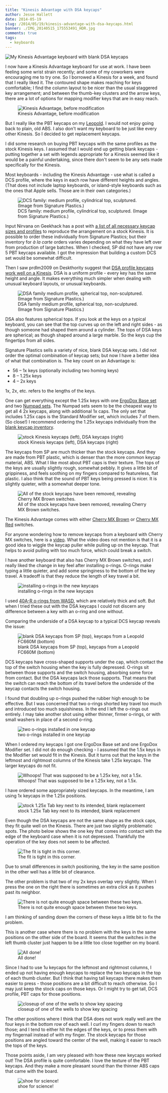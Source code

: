 ```yaml
---
title: "Kinesis Advantage with DSA keycaps"
author: Jesse Hallett
date: 2014-05-19
slug: /2014/05/19/kinesis-advantage-with-dsa-keycaps.html
banner: ./IMG_20140515_175553491_HDR.jpg
comments: true
tags:
  - keyboards
---
```


<img
  alt="My Kinesis Advantage keyboard with blank DSA keycaps"
  src="./kinesis-advantage-with-blank-dsa-keycaps.jpg"
  />

I now have a Kinesis Advantage keyboard for use at work.
I have been feeling some wrist strain recently;
and some of my coworkers were encouraging me to try one.
So I borrowed a Kinesis for a week, and found that I really liked it.
The contoured shape makes reaching for keys comfortable;
I find the column layout to be nicer than the usual staggered key arrangement;
and between the thumb-key clusters and the arrow keys,
there are a lot of options for mapping modifier keys that are in easy reach.

<figure>
  <img src="./IMG_20140515_175553491_HDR.jpg" alt="Kinesis Advantage, before modification"/>
  <figcaption>Kinesis Advantage, before modification</figcaption>
</figure>

But I really like the PBT keycaps on my [Leopold][].
I would not enjoy going back to plain, old ABS.
I also don't want my keyboard to be just like every other Kinesis.
So I decided to get replacement keycaps.

[Leopold]: http://imgur.com/a/XZ2hG

<!-- more -->

I did some research on buying PBT keycaps with the same profiles as the stock Kinesis keys.
I assumed that I would end up getting blank keycaps -
putting together a set with legends appropriate for a Kinesis seemed like it would be a painful undertaking,
since there don't seem to be any sets made specifically for the Kinesis.

Most keyboards - including the Kinesis Advantage - use what is called a DCS profile,
where the keys in each row have different heights and angles.
(That does not include laptop keyboards,
or island-style keyboards such as the ones that Apple sells.
Those are in their own categories.)

<figure>
  <img src="./angle3.jpg" alt="DCS family: medium profile, cylindrical top, sculptured. (Image from Signature Plastics.)"/>
  <figcaption>DCS family: medium profile, cylindrical top, sculptured. (Image from Signature Plastics.)</figcaption>
</figure>

Input Nirvana on Geekhack has a post with [a list of all necessary keycap sizes and profiles][blank-caps]
to reproduce the arrangement on a stock Kinesis.
It is possible to order these individually from Signature Plastics;
but their inventory for _à la carte_ orders varies depending on what they have left over
from production of large batches.
When I checked, SP did not have any row 5 PBT keycaps available.
I got the impression that building a custom DCS set would be somewhat difficult.

[blank-caps]: http://geekhack.org/index.php?topic=29875.0

Then I saw prdlm2009 on Deskthority suggest that [DSA profile keycaps work well on a Kinesis][dsa-on-kinesis].
DSA is a uniform profile -
every key has the same height and angle.
It makes everything much simpler when dealing with unusual keyboard layouts,
or unusual keyboards.

<figure>
  <img src="./angle2.jpg" alt="DSA family medium profile, spherical top, non-sculptured. (Image from Signature Plastics.)"/>
  <figcaption>DSA family medium profile, spherical top, non-sculptured. (Image from Signature Plastics.)</figcaption>
</figure>

DSA also features spherical tops.
If you look at the keys on a typical keyboard, you can see that the top curves up on the left and right sides -
as though someone had shaped them around a cylinder.
The tops of DSA keys are spherical; as though shaped around a large marble.
So the keys cup the fingertips from all sides.

[dsa-on-kinesis]: http://deskthority.net/photos-videos-f8/kinesis-advantage-with-spherical-keycaps-dsa-family-for-sp-t4842.html

Signature Plastics sells a variety of nice, blank DSA keycap sets.
I did not order the optimal combination of keycap sets;
but now I have a better idea of what that combination is.
The key count on an Advantage is:

* 56 – 1x keys (optionally including two homing keys)
* 8 – 1.25x keys
* 4 – 2x keys

1x, 2x, etc. refers to the lengths of the keys.

One can get everything except the 1.25x keys with one [ErgoDox Base set][dsa-blank-set]
and two [Numpad sets][numpad-set].
The Numpad sets seem to be the cheapest way to get all 4 2x keycaps, along with additional 1x caps.
The only set that includes 1.25x caps is the Standard Modifier set,
which includes 7 of them.
(So close!)
I recommend ordering the 1.25x keycaps individually from the [blank keycap inventory][].

[dsa-blank-set]: http://keyshop.pimpmykeyboard.com/products/full-keysets/dsa-blank-numpad-sets-1
[numpad-set]: http://keyshop.pimpmykeyboard.com/products/full-keysets/dsa-blank-numpad-sets
[blank keycap inventory]: http://www.keycapsdirect.com/key-capsinventory.php

<figure><img src="./IMG_20140515_180022543_HDR.jpg" alt="stock Kinesis keycaps (left), DSA keycaps (right)"/><figcaption>stock Kinesis keycaps (left), DSA keycaps (right)</figcaption></figure>

The keycaps from SP are much thicker than the stock keycaps.
And they are made from PBT plastic, which is denser than the more common keycap material, ABS.
What I like most about PBT caps is their texture.
The tops of the keys are usually slightly rough, somewhat pebbly.
It gives a little bit of grippiness,
and feels soothing on my fingers compared to featureless, flat plastic.
I also think that the sound of PBT keys being pressed is nicer.
It is slightly quieter, with a somewhat deeper tone.

<figure><img src="./IMG_20140515_182527431_HDR.jpg" alt="All of the stock keycaps have been removed, revealing Cherry MX Brown switches."/><figcaption>All of the stock keycaps have been removed, revealing Cherry MX Brown switches.</figcaption></figure>

The Kinesis Advantage comes with either [Cherry MX Brown][brown] or [Cherry MX Red][red] switches.

[brown]: http://deskthority.net/wiki/Cherry_MX_Brown
[red]: http://deskthority.net/wiki/Cherry_MX_Red

For anyone wondering how to remove keycaps from a keyboard with Cherry MX switches, here is a [video][removal].
What the video does not mention is that it is a good idea to wiggle the keycap puller while pulling up on the keycap.
That helps to avoid pulling with too much force, which could break a switch.

[removal]: https://www.youtube.com/watch?v=FlUYCAZNNOw

I have another keyboard that also has Cherry MX Brown switches,
and I really liked the change in key feel after installing o-rings.
O-rings make typing a little quieter,
and add some springiness to the bottom of the key travel.
A tradeoff is that they reduce the length of key travel a bit.

<figure><img src="./IMG_20140515_182759811.jpg" alt="installing o-rings in the new keycaps"/><figcaption>installing o-rings in the new keycaps</figcaption></figure>

I used [40A-R o-rings from WASD][o-rings], which are relatively thick and soft.
But when I tried these out with the DSA keycaps I could not discern any difference
between a key with an o-ring and one without.

Comparing the underside of a DSA keycap to a typical DCS keycap reveals the issue:

[o-rings]: http://www.wasdkeyboards.com/index.php/cherry-mx-rubber-o-ring-switch-dampeners-125pcs.html#ad-image-0

<figure><img src="./IMG_20140515_180233205.jpg" alt="blank DSA keycaps from SP (top), keycaps from a Leopold FC660M (bottom)"/><figcaption>blank DSA keycaps from SP (top), keycaps from a Leopold FC660M (bottom)</figcaption></figure>

DCS keycaps have cross-shaped supports under the cap,
which contact the top of the switch housing when the key is fully depressed.
O-rings sit between those supports and the switch housing,
absorbing some force from contact.
But the DSA keycaps lack those supports.
That means that the switch can reach the bottom of its travel
before the underside of the keycap contacts the switch housing.

I found that doubling up o-rings pushed the rubber high enough to be effective.
But I was concerned that two o-rings shorted key travel too much
and introduced too much squishiness.
In the end I left the o-rings out entirely.
I may take another shot using either thinner, firmer o-rings,
or with small washers in place of a second o-ring.

<figure><img src="./IMG_20140515_183902311.jpg" alt="two o-rings installed in one keycap"/><figcaption>two o-rings installed in one keycap</figcaption></figure>

When I ordered my keycaps I got one ErgoDox Base set and one ErgoDox Modifier set.
I did not do enough checking - I assumed that the 1.5x keys in the Modifier set
would fit in the Kinesis.
But it turns out that the keys in the leftmost and rightmost columns of the Kinesis
take 1.25x keycaps.
The larger keycaps do not fit.

<figure><img src="./IMG_20140515_190504044_HDR.jpg" alt="Whoops!  That was supposed to be a 1.25x key, not a 1.5x."/><figcaption>Whoops!  That was supposed to be a 1.25x key, not a 1.5x.</figcaption></figure>

I have ordered some appropriately sized keycaps.
In the meantime, I am using 1x keycaps in the 1.25x positions.

<figure><img src="./IMG_20140515_190751151_HDR.jpg" alt="stock 1.25x Tab key next to its intended, blank replacement"/><figcaption>stock 1.25x Tab key next to its intended, blank replacement</figcaption></figure>

Even though the DSA keycaps are not the same shape as the stock caps,
they fit quite well on the Kinesis.
There are just two slightly problematic spots.
The photo below shows the one key that comes into contact with the edge of the keyboard case when it is not depressed.
Thankfully the operation of the key does not seem to be affected.

<figure><img src="./IMG_20140515_190931944.jpg" alt="The fit is tight in this corner."/><figcaption>The fit is tight in this corner.</figcaption></figure>

Due to small differences in switch positioning,
the key in the same position in the other well has a little bit of clearance.

The other problem is that two of my 2x keys overlap very slightly.
When I press the one on the right there is sometimes an extra *click*
as it pushes past its neighbor.

<figure><img src="./IMG_20140515_194515105.jpg" alt="There is not quite enough space between these two keys."/><figcaption>There is not quite enough space between these two keys.</figcaption></figure>

I am thinking of sanding down the corners of these keys a little bit to fix the problem.

This is another case where there is no problem with the keys in the same positions on the other side of the board.
It seems that the switches in the left thumb cluster just happen to be
a little too close together on my board.

<figure><img src="./IMG_20140515_194232464_HDR.jpg" alt="All done!"/><figcaption>All done!</figcaption></figure>

Since I had to use 1u keycaps for the leftmost and rightmost columns,
I ended up not having enough keycaps to replace the two keycaps in the top of each thumb cluster.
But I think that having tall keycaps there makes them easier to press -
those positions are a bit difficult to reach otherwise.
So I may just keep the stock caps on those keys.
Or I might try to get tall, DCS profile, PBT caps for those positions.

<figure><img src="./IMG_20140515_194415103_HDR.jpg" alt="closeup of one of the wells to show key spacing"/><figcaption>closeup of one of the wells to show key spacing</figcaption></figure>

The other positions where I think that DSA does not work really well are the four keys in the bottom row of each well.
I curl my fingers down to reach those;
and I tend to either hit the edges of the keys,
or to press them with my fingernail instead of with my finger.
The stock keycaps for those positions are angled toward the center of the well,
making it easier to reach the tops of the keys.

Those points aside,
I am very pleased with how these new keycaps worked out!
The DSA profile is quite comfortable.
I love the texture of the PBT keycaps.
And they make a more pleasant sound than the thinner ABS caps that came with the board.

<figure><img src="./IMG_20140518_185154.jpg" alt="shoe for science!"/><figcaption>shoe for science!</figcaption></figure>
